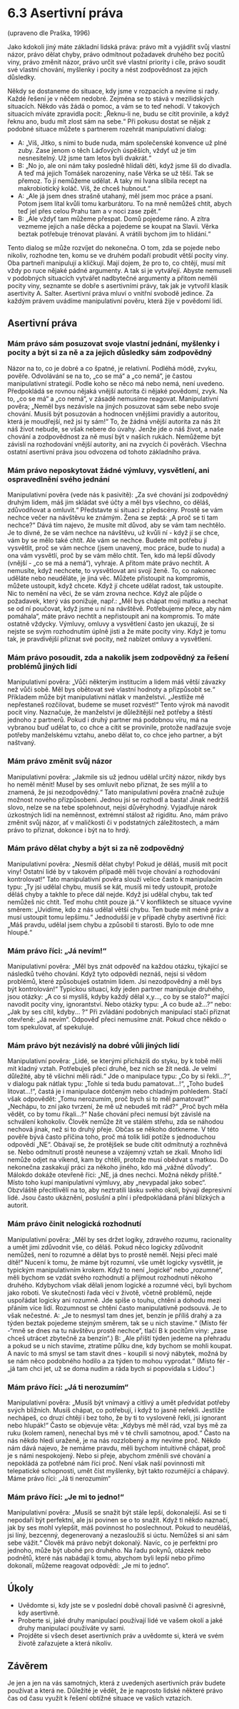 # 6.3 Asertivní práva

(upraveno dle Praška, 1996)

Jako kdokoli jiný máte základní lidská práva: právo mít a vyjádřit svůj vlastní názor, právo dělat chyby, právo odmítnout požadavek druhého bez pocitů viny, právo změnit názor, právo určit své vlastní priority i cíle, právo soudit své vlastní chování, myšlenky i pocity a nést zodpovědnost za jejich důsledky.

Někdy se dostaneme do situace, kdy jsme v rozpacích a nevíme si rady. Každé řešení je v něčem nedobré. Zejména se to stává v mezilidských situacích. Někdo vás žádá o pomoc, a vám se to teď nehodí. V takových situacích míváte zpravidla pocit: „Řeknu-li ne, budu se cítit provinile, a když řeknu ano, budu mít zlost sám na sebe.“ Při pokusu dostat se nějak z podobné situace můžete s partnerem rozehrát manipulativní dialog:

- A: „Víš, Jitko, s nimi to bude nuda, mám společenské konvence už plné zuby. Zase jenom o těch Láďových úspěších, vždyť už je tím nesnesitelný. Už jsme tam letos byli dvakrát.“
- B: „No jo, ale oni nám taky posledně hlídali děti, když jsme šli do divadla. A teď má jejich Tomášek narozeniny, naše Věrka se už těší. Tak se přemoz. To jí nemůžeme udělat. A taky mi Ivana slíbila recept na makrobiotický koláč. Víš, že chceš hubnout.“
- A: „Ale já jsem dnes strašně utahaný, měl jsem moc práce a psaní. Potom jsem lítal kvůli tomu karburátoru. To na mně nemůžeš chtít, abych teď jel přes celou Prahu tam a v noci zase zpět.“
- B: „Ale vždyť tam můžeme přespat. Domů pojedeme ráno. A zítra vezmeme jejich a naše děcka a pojedeme se koupat na Slavii. Věrka beztak potřebuje trénovat plavání. A vrátili bychom jim to hlídání.“

Tento dialog se může rozvíjet do nekonečna. O tom, zda se pojede nebo nikoliv, rozhodne ten, komu se ve druhém podaří probudit větší pocity viny. Oba partneři manipulují a kličkují. Mají dojem, že pro to, co chtějí, musí mít vždy po ruce nějaké pádné argumenty. A tak si je vytvářejí. Abyste nemuseli v podobných situacích vytvářet nadbytečné argumenty a přitom neměli pocity viny, seznamte se dobře s asertivními právy, tak jak je vytvořil klasik asertivity A. Salter. Asertivní práva mluví o vnitřní svobodě jedince. Za každým právem uvádíme manipulativní pověru, která žije v povědomí lidí.

## Asertivní práva

### Mám právo sám posuzovat svoje vlastní jednání, myšlenky i pocity a být si za ně a za jejich důsledky sám zodpovědný

Názor na to, co je dobré a co špatné, je relativní. Podléhá módě, zvyku, pověře. Odvolávání se na to, „co se má“ a „co nemá“, je častou manipulativní strategií. Podle koho se něco má nebo nemá, není uvedeno. Předpokládá se rovnou nějaká vnější autorita či nějaké povědomí, zvyk. Na to, „co se má“ a „co nemá“, v zásadě nemusíme reagovat. Manipulativní pověra; „Neměl bys nezávisle na jiných posuzovat sám sebe nebo svoje chování. Musíš být posuzován a hodnocen vnějšími pravidly a autoritou, která je moudřejší, než jsi ty sám!“ To, že žádná vnější autorita za nás žít náš život nebude, se však nebere do úvahy. Jenže jde o náš život, a naše chování a zodpovědnost za ně musí být v našich rukách. Nemůžeme být závislí na rozhodování vnější autority, ani na zvycích či pověrách. Všechna ostatní asertivní práva jsou odvozena od tohoto základního práva.

### Mám právo neposkytovat žádné výmluvy, vysvětlení, ani ospravedlnění svého jednání

Manipulativní pověra (vede nás k pasivitě): „Za své chování jsi zodpovědný druhým lidem, máš jim skládat své účty a měl bys všechno, co děláš, zdůvodňovat a omluvit.“ Představte si situaci z předscény. Prostě se vám nechce večer na návštěvu ke známým. Žena se zeptá: „A proč se ti tam nechce?“ Dává tím najevo, že musíte mít důvod, aby se vám tam nechtělo. Je to divné, že se vám nechce na návštěvu, už kvůli ní - když jí se chce, vám by se mělo také chtít. Ale vám se nechce. Budete mít potřebu jí vysvětlit, proč se vám nechce (jsem unavený, moc práce, bude to nuda) a ona vám vysvětlí, proč by se vám mělo chtít. Ten, kdo má lepší důvody (vnější - „co se má a nemá“), vyhraje. A přitom máte právo nechtít. A nemusíte, když nechcete, to vysvětlovat ani svojí ženě. To, co nakonec uděláte nebo neuděláte, je jiná věc. Můžete přistoupit na kompromis, můžete ustoupit, když chcete. Když jí chcete udělat radost, tak ustoupíte. Nic to nemění na věci, že se vám zrovna nechce. Když ale půjde o požadavek, který vás ponižuje, např.: „Měl bys chápat moji matku a nechat se od ní poučovat, když jsme u ní na návštěvě. Potřebujeme přece, aby nám pomáhala“, máte právo nechtít a nepřistoupit ani na kompromis. To máte ostatně vždycky. Výmluvy, omluvy a vysvětlení často jen ukazují, že si nejste se svým rozhodnutím úplně jisti a že máte pocity viny. Když je tomu tak, je pravdivější přiznat své pocity, než nabízet omluvy a vysvětlení.

### Mám právo posoudit, zda a nakolik jsem zodpovědný za řešení problémů jiných lidí

Manipulativní pověra: „Vůči některým institucím a lidem máš větší závazky než vůči sobě. Měl bys obětovat své vlastní hodnoty a přizpůsobit se.“ Příkladem může být manipulativní nátlak v manželství. „Jestliže mě nepřestaneš rozčilovat, budeme se muset rozvést!“ Tento výrok má navodit pocit viny. Naznačuje, že manželství je důležitější než potřeby a štěstí jednoho z partnerů. Pokud i druhý partner má podobnou víru, má na vybranou buď udělat to, co chce a cítit se provinile, protože nadřazuje svoje potřeby manželskému vztahu, anebo dělat to, co chce jeho partner, a být naštvaný.

### Mám právo změnit svůj názor

Manipulativní pověra: „Jakmile sis už jednou udělal určitý názor, nikdy bys ho neměl měnit! Musel by ses omluvit nebo přiznat, že ses mýlil a to znamená, že jsi nezodpovědný.“ Tato manipulativní pověra značně zužuje možnost nového přizpůsobení. Jednou jsi se rozhodl a basta! Jinak nedržíš slovo, nelze se na tebe spolehnout, nejsi důvěryhodný. Vyjadřuje nárok úzkostných lidí na neměnnost, extrémní stálost až rigiditu. Ano, mám právo změnit svůj názor, ať v maličkosti či v podstatných záležitostech, a mám právo to přiznat, dokonce i být na to hrdý.

### Mám právo dělat chyby a být si za ně zodpovědný

Manipulativní pověra: „Nesmíš dělat chyby! Pokud je děláš, musíš mít pocit viny! Ostatní lidé by v takovém případě měli tvoje chování a rozhodování kontrolovat!“ Tato manipulativní pověra slouží velice často k manipulacím typu: „Ty jsi udělal chybu, musíš se kát, musíš mi tedy ustoupit, protože děláš chyby a takhle to přece dál nejde. Když jsi udělal chybu, tak teď nemůžeš nic chtít. Teď mohu chtít pouze já.“ V konfliktech se situace vyvine směrem: „Uvidíme, kdo z nás udělal větší chybu. Ten bude mít méně práv a musí ustoupit tomu lepšímu.“ Jednodušší je v případě chyby asertivně říci: „Máš pravdu, udělal jsem chybu a způsobil ti starosti. Bylo to ode mne hloupé.“

### Mám právo říci: „Já nevím!“

Manipulativní pověra: „Měl bys znát odpověď na každou otázku, týkající se následků tvého chování. Když tyto odpovědi neznáš, nejsi si vědom problémů, které způsobuješ ostatním lidem. Jsi nezodpovědný a měl bys být kontrolován!“ Typickou situací, kdy jeden partner manipuluje druhého, jsou otázky: „A co si myslíš, kdyby každý dělal x,y..., co by se stalo?“ mající navodit pocity viny, ignorantství. Nebo otázky typu: „A co bude až...?“ nebo: „Jak by ses cítil, kdyby... ?“ Při zvládání podobných manipulací stačí přiznat otevřeně: „Já nevím“. Odpověď přeci nemusíme znát. Pokud chce někdo o tom spekulovat, ať spekuluje.

### Mám právo být nezávislý na dobré vůli jiných lidí

Manipulativní pověra: „Lidé, se kterými přicházíš do styku, by k tobě měli mít kladný vztah. Potřebuješ přeci druhé, bez nich se žít nedá. Je velmi důležité, aby tě všichni měli rádi.“ Jde o manipulace typu: „Co by si řekli...?“, v dialogu pak nátlak typu: „Tohle si teda budu pamatovat...!“, „Toho budeš litovat...!“, častá je i manipulace dotčeným nebo chladným pohledem. Stačí však odpovědět: „Tomu nerozumím, proč bych si to měl pamatovat?“ „Nechápu, to zní jako tvrzení, že mě už nebudeš mít rád?“ „Proč bych měla vědět, co by tomu říkali...?“ Naše chování přeci nemusí být závislé na schválení kohokoliv. Člověk nemůže žít ve stálém střehu, zda se náhodou nechová jinak, než si to druhý přeje. Občas se někoho dotkneme. V této pověře bývá často příčina toho, proč má tolik lidí potíže s jednoduchou odpovědí „NE“. Obávají se, že protějšek se bude cítit odmítnutý a rozhněvá se. Nebo odmítnutí prostě neunese a vzájemný vztah se zkalí. Mnoho lidí nemůže odjet na víkend, kam by chtěli, protože musí obědvat s matkou. Do nekonečna zaskakují práci za někoho jiného, kdo má „vážné důvody“. Málokdo dokáže otevřeně říci: „NE, já dnes nechci. Možná někdy příště.“ Místo toho kupí manipulativní výmluvy, aby „nevypadal jako sobec“. Obzvláště přecitlivělí na to, aby neztratili lásku svého okolí, bývají depresivní lidé. Jsou často ukáznění, poslušní a plní i předpokládaná přání blízkých a autorit.

### Mám právo činit nelogická rozhodnutí

Manipulativní pověra: „Měl by ses držet logiky, zdravého rozumu, racionality a umět jimi zdůvodnit vše, co děláš. Pokud něco logicky zdůvodnit nemůžeš, není to rozumné a dělat bys to prostě neměl. Nejsi přeci malé dítě!“ Nucení k tomu, že máme být rozumní, vše umět logicky vysvětlit, je typickým manipulativním krokem. Když to není „logické“ nebo „rozumné“, měli bychom se vzdát svého rozhodnutí a přijmout rozhodnutí někoho druhého. Kdybychom však dělali jenom logické a rozumné věci, byli bychom jako roboti. Ve skutečnosti řada věcí v životě, včetně problémů, nejde uspořádat logicky ani rozumně. Jde spíše o touhu, chtění a dohodu mezi přáním více lidí. Rozumnost se chtění často manipulativně podsouvá. Je to však nečestné. A: „Je to nesmysl tam dnes jet, benzín je příliš drahý a za týden beztak pojedeme stejným směrem, tak se u nich stavíme.“ (Místo fér -“mně se dnes na tu návštěvu prostě nechce“, tlačí B k pocitům viny: „zase chceš utrácet zbytečně za benzín“.) B: „Ale příští týden jedeme na přehradu a pokud se u nich stavíme, ztratíme půlku dne, kdy bychom se mohli koupat. A navíc to má smysl se tam stavit dnes - koupili si nový nábytek, možná by se nám něco podobného hodilo a za týden to mohou vyprodat.“ (Místo fér - „já tam chci jet, už se doma nudím a ráda bych si popovídala s Lídou“.)

### Mám právo říci: „Já ti nerozumím“

Manipulativní pověra: „Musíš být vnímavý a citlivý a umět předvídat potřeby svých bližních. Musíš chápat, co potřebují, i když to jasně neřekli. Jestliže nechápeš, co druzí chtějí i bez toho, že by ti to vysloveně řekli, jsi ignorant nebo hlupák!“ Často se objevuje věta: „Kdybys mě měl rád, vzal bys mě za ruku (kolem ramen), nenechal bys mě v té chvíli samotnou, apod.“ Často na nás někdo hledí uraženě, je na nás rozzlobený a my nevíme proč. Někdo nám dává najevo, že nemáme pravdu, měli bychom intuitivně chápat, proč je s námi nespokojený. Nebo si přeje, abychom změnili své chování a nepokládá za potřebné nám říci proč. Není však naší povinnosti mít telepatické schopnosti, umět číst myšlenky, být takto rozumějící a chápavý. Máme právo říci: „Já ti nerozumím“

### Mám právo říci: „Je mi to jedno!“

Manipulativní pověra: „Musíš se snažit být stále lepší, dokonalejší. Asi se ti nepodaří být perfektní, ale jsi povinen se o to snažit. Když ti někdo naznačí, jak by ses mohl vylepšit, máš povinnost ho poslechnout. Pokud to neuděláš, jsi líný, bezcenný, degenerovaný a nezasloužíš si úctu. Nemůžeš si ani sám sebe vážit.“ Člověk má právo nebýt dokonalý. Navíc, co je perfektní pro jednoho, může být ubohé pro druhého. Na řadu pokynů, otázek nebo podnětů, které nás nabádají k tomu, abychom byli lepší nebo přímo dokonalí, můžeme reagovat odpovědí: „Je mi to jedno“.

## Úkoly

- Uvědomte si, kdy jste se v poslední době chovali pasivně či agresivně, kdy asertivně.
- Proberte si, jaké druhy manipulací používají lidé ve vašem okolí a jaké druhy manipulací používáte vy sami.
- Projděte si všech deset asertivních práv a uvědomte si, která ve svém životě zařazujete a která nikoliv.

## Závěrem

Je jen a jen na vás samotných, která z uvedených asertivních práv budete používat a která ne. Důležité je vědět, že je naprosto lidské některé právo čas od času využít k řešení obtížné situace ve vašich vztazích.
